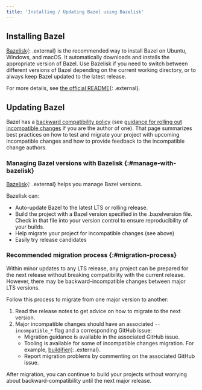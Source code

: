 ```yaml
---
title: 'Installing / Updating Bazel using Bazelisk'
---
```


## Installing Bazel

[Bazelisk](https://github.com/bazelbuild/bazelisk){: .external} is the
recommended way to install Bazel on Ubuntu, Windows, and macOS. It automatically
downloads and installs the appropriate version of Bazel. Use Bazelisk if you
need to switch between different versions of Bazel depending on the current
working directory, or to always keep Bazel updated to the latest release.

For more details, see
[the official README](https://github.com/bazelbuild/bazelisk/blob/master/README.md){: .external}.

## Updating Bazel

Bazel has a [backward compatibility policy](/versions/6.0.0/release/backward-compatibility)
(see [guidance for rolling out incompatible
changes](/contribute/breaking-changes) if you
are the author of one). That page summarizes best practices on how to test and
migrate your project with upcoming incompatible changes and how to provide
feedback to the incompatible change authors.

### Managing Bazel versions with Bazelisk {:#manage-with-bazelisk}

[Bazelisk](https://github.com/bazelbuild/bazelisk){: .external} helps you manage
Bazel versions.

Bazelisk can:

*   Auto-update Bazel to the latest LTS or rolling release.
*   Build the project with a Bazel version specified in the .bazelversion
    file. Check in that file into your version control to ensure reproducibility
    of your builds.
*   Help migrate your project for incompatible changes (see above)
*   Easily try release candidates

### Recommended migration process {:#migration-process}

Within minor updates to any LTS release, any
project can be prepared for the next release without breaking
compatibility with the current release. However, there may be
backward-incompatible changes between major LTS versions.

Follow this process to migrate from one major version to another:

1. Read the release notes to get advice on how to migrate to the next version.
1. Major incompatible changes should have an associated `--incompatible_*` flag
   and a corresponding GitHub issue:
    *   Migration guidance is available in the associated GitHub issue.
    *   Tooling is available for some of incompatible changes migration. For
        example, [buildifier](https://github.com/bazelbuild/buildtools/releases){: .external}.
    *   Report migration problems by commenting on the associated GitHub issue.

After migration, you can continue to build your projects without worrying about
backward-compatibility until the next major release.
